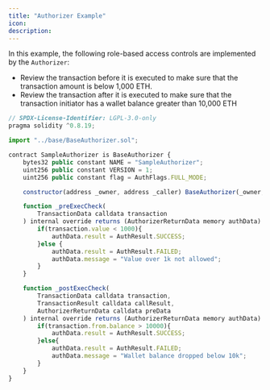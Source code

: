 ```yaml
---
title: "Authorizer Example"
icon: 
description: 
---
```



In this example, the following role-based access controls are implemented by the `Authorizer`:

* Review the transaction before it is executed to make sure that the transaction amount is below 1,000 ETH.
* Review the transaction after it is executed to make sure that the transaction initiator has a wallet balance greater than 10,000 ETH

```js
// SPDX-License-Identifier: LGPL-3.0-only
pragma solidity ^0.8.19;

import "../base/BaseAuthorizer.sol";

contract SampleAuthorizer is BaseAuthorizer {
    bytes32 public constant NAME = "SampleAuthorizer";
    uint256 public constant VERSION = 1;
    uint256 public constant flag = AuthFlags.FULL_MODE;

    constructor(address _owner, address _caller) BaseAuthorizer(_owner, _caller) {}

    function _preExecCheck(
        TransactionData calldata transaction
    ) internal override returns (AuthorizerReturnData memory authData) {
        if(transaction.value < 1000){
            authData.result = AuthResult.SUCCESS;
        }else {
            authData.result = AuthResult.FAILED;
            authData.message = "Value over 1k not allowed";
        }
    }

    function _postExecCheck(
        TransactionData calldata transaction,
        TransactionResult calldata callResult,
        AuthorizerReturnData calldata preData
    ) internal override returns (AuthorizerReturnData memory authData) {
        if(transaction.from.balance > 10000){
            authData.result = AuthResult.SUCCESS;
        }else{
            authData.result = AuthResult.FAILED;
            authData.message = "Wallet balance dropped below 10k";
        }
    }
}
```



